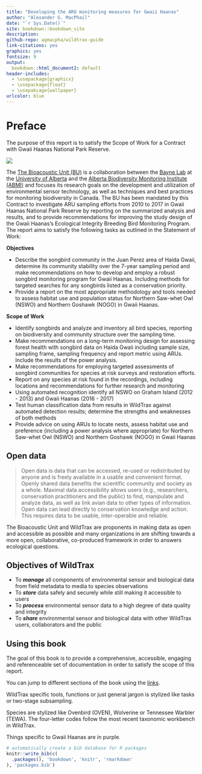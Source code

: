 ```yaml
---
title: "Developing the ARU monitoring measures for Gwaii Haanas"
author: "Alexander G. MacPhail"
date: "`r Sys.Date()`"
site: bookdown::bookdown_site
description: 
github-repo: agmacpha/wildtrax-guide
link-citations: yes
graphics: yes
fontsize: 9
output:
  bookdown::html_document2: default
header-includes:
  - \usepackage{graphicx}
  - \usepackage{float}
  - \usepakcage{wallpaper}
urlcolor: blue
---
```


# Preface {-}

The purpose of this report is to satisfy the Scope of Work for a Contract with Gwaii Haanas National Park Reserve.

![](images/misty-coastal-forest.png)

The [The Bioacoustic Unit (BU)](http://bioacoustic.abmi.ca) is a collaboration between the [Bayne Lab](https://apps.ualberta.ca/directory/person/bayne) at the [University of Alberta](https://www.ualberta.ca) and the [Alberta Biodiversity Monitoring Institute (ABMI)](https://abmi.ca) and focuses its research goals on the development and utilization of environmental sensor technology, as well as techniques and best practices for monitoring biodiversity in Canada. The BU has been mandated by this Contract to investigate ARU sampling efforts from 2010 to 2017 in Gwaii Haanas National Park Reserve by reporting on the summarized analysis and results, and to provide recommendations for improving the study design of the Gwaii Haanas’s Ecological Integrity Breeding Bird Monitoring Program. The report aims to satisfy the following tasks as outlined in the Statement of Work:

**Objectives**

* Describe the songbird community in the Juan Perez area of Haida Gwaii, determine its
community stability over the 7-year sampling period and make recommendations on how to
develop and employ a robust songbird monitoring program for Gwaii Haanas. Including methods
for targeted searches for any songbirds listed as a conservation priority.
* Provide a report on the most appropriate methodology and tools needed to assess habitat use and population status for <span class="species">Northern Saw-whet Owl (NSWO)</span> and <span class="species">Northern Goshawk (NOGO)</span> in Gwaii Haanas.

**Scope of Work**

* Identify songbirds and analyze and inventory all bird species, reporting on biodiversity and community structure over the sampling time.
* Make recommendations on a long-term monitoring design for assessing forest health with songbird data on Haida Gwaii including sample size, sampling frame, sampling frequency and report metric using ARUs. Include the results of the power analysis. 
* Make recommendations for employing targeted assessments of songbird communities for species at risk surveys and restoration efforts.
* Report on any species at risk found in the recordings, including locations and recommendations for further research and monitoring
* Using <span class="jargon">automated recognition</span> identify all NSWO on Graham Island (2012 - 2013) and Gwaii Haanas (2016 - 2017)
* Test human classification data from results in WildTrax against automated detection results; determine the strengths and weaknesses of both methods
* Provide advice on using ARUs to locate nests, assess habitat use and preference (including a power analysis where appropriate) for <span class="species">Northern Saw-whet Owl (NSWO)</span> and <span class="species">Northern Goshawk (NOGO)</span> in Gwaii Haanas

## Open data

> Open data is data that can be accessed, re-used or redistributed by anyone and is freely available in a usable and convenient format. Openly shared data benefits the scientific community and society as a whole. Maximal data accessibility allows users (e.g., researchers, conservation practitioners and the public) to find, manipulate and analyze data, as well as link avian data to other types of information. Open data can lead directly to conservation knowledge and action. This requires data to be usable, inter-operable and reliable.
>

The Bioacoustic Unit and WildTrax are proponents in making data as open and accessible as possible and many organizations in are shifting towards a more open, collaborative, co-produced framework in order to answers ecological questions. 

## Objectives of WildTrax

- To ***manage*** all components of environmental sensor and biological data from field metadata to media to species observations
- To ***store*** data safely and securely while still making it accessible to users
- To ***process*** environmental sensor data to a high degree of data quality and integrity
- To ***share*** environmental sensor and biological data with other WildTrax users, collaborators and the public

## Using this book

The goal of this book is to provide a comprehensive, accessible, engaging and referenceable set of documentation in order to satisfy the scope of this report. 

You can jump to different sections of the book using the [links](#using-this-book). 

WildTrax specific tools, functions or just general jargon is stylized like <span class="jargon">tasks</span> or <span class="jargon">two-stage subsampling</span>.

Species are stylized like <span class="species">Ovenbird (OVEN)</span>, <span class="species">Wolverine</span> or <span class="species">Tennessee Warbler (TEWA)</span>. The four-letter codes follow the most recent taxonomic workbench in WildTrax.

Things specific to Gwaii Haanas are in <span class="gh">purple</span>.

```r
# automatically create a bib database for R packages
knitr::write_bib(c(
  .packages(), 'bookdown', 'knitr', 'rmarkdown'
), 'packages.bib')
```

